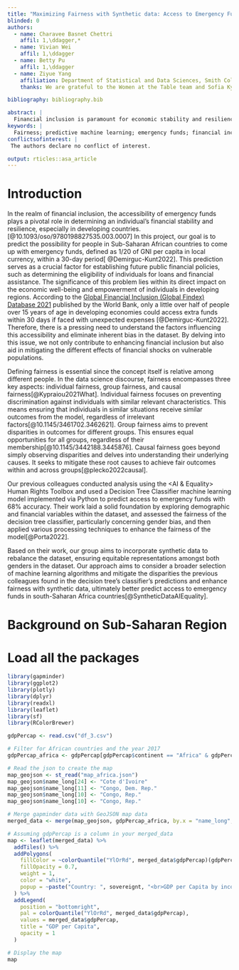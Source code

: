 ```yaml
---
title: "Maximizing Fairness with Synthetic data: Access to Emergency Fund in Sub-Saharan Africa"
blinded: 0
authors:
  - name: Charavee Basnet Chettri
    affil: 1,\ddagger,*
  - name: Vivian Wei
    affil: 1,\ddagger
  - name: Betty Pu
    affil: 1,\ddagger
  - name: Ziyue Yang
    affiliation: Department of Statistical and Data Sciences, Smith College, Northampton MA
    thanks: We are grateful to the Women at the Table team and Sofia Kypraiou for the project inspiration and suggesting the path forward

bibliography: bibliography.bib

abstract: |
  Financial inclusion is paramount for economic stability and resilience, particularly in diverse regions like Sub-Saharan Africa, spanning low to high-income countries and encompassing both resource-intensive and non-resource-intensive economies. This study focuses on a crucial aspect of financial resilience: the accessibility of emergency funds, defined as having access to 1/20 of Gross National Income (GNI) per capita in local currency within 30 days. Leveraging previous colleagues' exploratory work on the Global Financial Inclusion Database 2021, our objective is to mitigate inherent gender biases in the dataset by rebalancing it with synthetic data, thereby enhancing fairness in predicting emergency fund accessibility. Through predictive machine learning modeling, we aim to contribute to the economic empowerment of individuals in Sub-Saharan Africa, ultimately fostering resilience and reducing disparities in access to essential financial resources.
keywords: |
  Fairness; predictive machine learning; emergency funds; financial inclusion; ethics; gender bias; debiasing; synthetic data; Sub-Saharan Africa; fairness metrics; Global Financial Inclusion Database
conflictsofinterest: |
 The authors declare no conflict of interest.

output: rticles::asa_article
---
```


# Introduction

In the realm of financial inclusion, the accessibility of emergency funds plays a pivotal role in determining an individual's financial stability and resilience, especially in developing countries.[@10.1093/oso/9780198827535.003.0007] In this project, our goal is to predict the possibility for people in Sub-Saharan African countries to come up with emergency funds, defined as 1/20 of GNI per capita in local currency, within a 30-day period[ @Demirguc-Kunt2022]. This prediction serves as a crucial factor for establishing future public financial policies, such as determining the eligibility of individuals for loans and financial assistance. The significance of this problem lies within its direct impact on the economic well-being and empowerment of individuals in developing regions. According to the [Global Financial Inclusion (Global Findex) Database 2021](https://www.worldbank.org/en/publication/globalfindex) published by the World Bank, only a little over half of people over 15 years of age in developing economies could access extra funds within 30 days if faced with unexpected expenses [@Demirguc-Kunt2022]. Therefore, there is a pressing need to understand the factors influencing this accessibility and eliminate inherent bias in the dataset. By delving into this issue, we not only contribute to enhancing financial inclusion but also aid in mitigating the different effects of financial shocks on vulnerable populations.

Defining fairness is essential since the concept itself is relative among different people. In the data science discourse, fairness encompasses three key aspects: individual fairness, group fairness, and causal fairness[@Kypraiou2021What]. Individual fairness focuses on preventing discrimination against individuals with similar relevant characteristics. This means ensuring that individuals in similar situations receive similar outcomes from the model, regardless of irrelevant factors[@10.1145/3461702.3462621]. Group fairness aims to prevent disparities in outcomes for different groups. This ensures equal opportunities for all groups, regardless of their membership[@10.1145/3442188.3445876]. Causal fairness goes beyond simply observing disparities and delves into understanding their underlying causes. It seeks to mitigate these root causes to achieve fair outcomes within and across groups[@plecko2022causal].

Our previous colleagues conducted analysis using the \<AI & Equality\> Human Rights Toolbox and used a Decision Tree Classifier machine learning model implemented via Python to predict access to emergency funds with 68% accuracy. Their work laid a solid foundation by exploring demographic and financial variables within the dataset, and assessed the fairness of the decision tree classifier, particularly concerning gender bias, and then applied various processing techniques to enhance the fairness of the model[@Porta2022].

Based on their work, our group aims to incorporate synthetic data to rebalance the dataset, ensuring equitable representations amongst both genders in the dataset. Our approach aims to consider a broader selection of machine learning algorithms and mitigate the disparities the previous colleagues found in the decision tree’s classifier’s predictions and enhance fairness with synthetic data, ultimately better predict access to emergency funds in south-Saharan Africa countries[@SyntheticDataAIEquality].

# Background on Sub-Saharan Region
# Load all the packages
```r
library(gapminder)
library(ggplot2)
library(plotly)
library(dplyr)
library(readxl)
library(leaflet)
library(sf)
library(RColorBrewer)

gdpPercap <- read.csv("df_3.csv")

# Filter for African countries and the year 2017
gdpPercap_africa <- gdpPercap[gdpPercap$continent == "Africa" & gdpPercap$year == 2017, ]

# Read the json to create the map
map_geojson <- st_read("map_africa.json")
map_geojson$name_long[24] <- "Cote d'Ivoire"
map_geojson$name_long[11] <- "Congo, Dem. Rep."
map_geojson$name_long[10] <- "Congo, Rep."
map_geojson$name_long[10] <- "Congo, Rep."

# Merge gapminder data with GeoJSON map data
merged_data <- merge(map_geojson, gdpPercap_africa, by.x = "name_long", by.y = "country")

# Assuming gdpPercap is a column in your merged_data
map <- leaflet(merged_data) %>%
  addTiles() %>%
  addPolygons(
    fillColor = ~colorQuantile("YlOrRd", merged_data$gdpPercap)(gdpPercap),
    fillOpacity = 0.7,
    weight = 1,
    color = "white",
    popup = ~paste("Country: ", sovereignt, "<br>GDP per Capita by income quantile: $", gdpPercap)
  ) %>%
  addLegend(
    position = "bottomright",
    pal = colorQuantile("YlOrRd", merged_data$gdpPercap),
    values = merged_data$gdpPercap,
    title = "GDP per Capita",
    opacity = 1
  )

# Display the map
map
```


